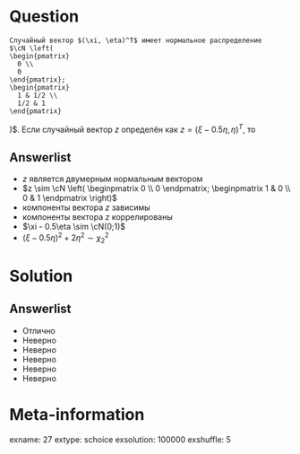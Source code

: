 Question
========
    Случайный вектор $(\xi, \eta)^T$ имеет нормальное распределение
    $\cN \left(
    \begin{pmatrix}
      0 \\
      0
    \end{pmatrix};
    \begin{pmatrix}
      1 & 1/2 \\
      1/2 & 1
    \end{pmatrix}
  \right)$. Если случайный вектор $z$ определён как $z=(\xi - 0.5\eta, \eta)^T$, то
  

Answerlist
----------
*  $z$ является двумерным нормальным вектором
*  $z \sim \cN \left(
      \beginpmatrix
        0 \\
        0
      \endpmatrix;
      \beginpmatrix
        1 & 0 \\
        0 & 1
      \endpmatrix
    \right)$
*  компоненты вектора $z$ зависимы
*  компоненты вектора $z$ коррелированы
*  $\xi - 0.5\eta \sim \cN(0;1)$
*  $(\xi - 0.5\eta)^2 + 2\eta^2 \sim \chi_2^2$

Solution
========

Answerlist
----------
*  Отлично
*  Неверно
*  Неверно
*  Неверно
*  Неверно
*  Неверно

Meta-information
================
exname: 27
extype: schoice
exsolution: 100000
exshuffle: 5

